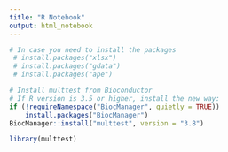 ```yaml
---
title: "R Notebook"
output: html_notebook
---
```




```r
# In case you need to install the packages
 # install.packages("xlsx")
 # install.packages("gdata")
 # install.packages("ape")
```


```r
# Install multtest from Bioconductor
# If R version is 3.5 or higher, install the new way:
if (!requireNamespace("BiocManager", quietly = TRUE))
    install.packages("BiocManager")
BiocManager::install("multtest", version = "3.8")
```

```r
library(multtest)
```

```r

```

```r

```

```r

```

```r

```

